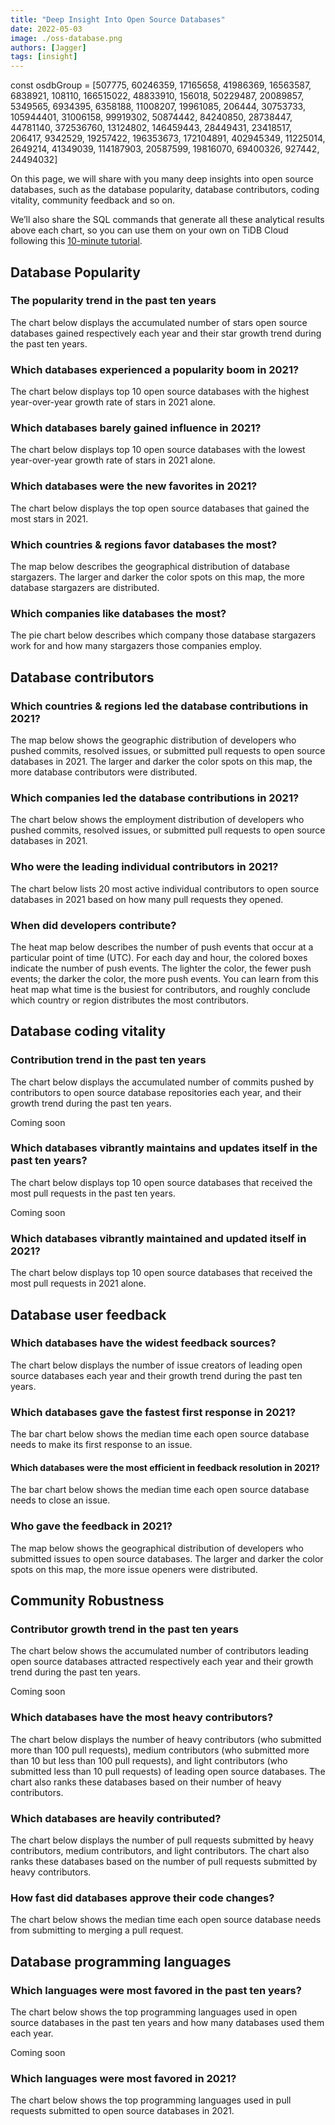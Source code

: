 ```yaml
---
title: "Deep Insight Into Open Source Databases"
date: 2022-05-03
image: ./oss-database.png
authors: [Jagger]
tags: [insight]
---
```


const osdbGroup = [507775, 60246359, 17165658, 41986369, 16563587, 6838921, 108110, 166515022, 48833910, 156018, 50229487, 20089857, 5349565, 6934395, 6358188, 11008207, 19961085, 206444, 30753733, 105944401, 31006158, 99919302, 50874442, 84240850, 28738447, 44781140, 372536760, 13124802, 146459443, 28449431, 23418517, 206417, 9342529, 19257422, 196353673, 172104891, 402945349, 11225014, 2649214, 41349039, 114187903, 20587599, 19816070, 69400326, 927442, 24494032]

On this page, we will share with you many deep insights into open source databases, such as the database popularity, database contributors, coding vitality, community feedback and so on. 

We’ll also share the SQL commands that generate all these analytical results above each chart, so you can use them on your own on TiDB Cloud following this [10-minute tutorial](/blog/try-it-yourself/). 

<!--truncate-->

## Database Popularity

### The popularity trend in the past ten years

The chart below displays the accumulated number of stars open source databases gained respectively each year and their star growth trend during the past ten years.

<CommonChart
  chart='dynamic-stars'
  category='archive-2021-top10-star-racing'
  formatSql={false}
  repo='db_repos'
/>

### Which databases experienced a popularity boom in 2021?

The chart below displays top 10 open source databases with the highest year-over-year growth rate of stars in 2021 alone.

<CommonChart
  chart='yoychart'
  category='archive-2021-top20-by-stars-yoy'
  formatSql={false}
  repo='db_repos'
/>

### Which databases barely gained influence in 2021?

The chart below displays top 10 open source databases with the lowest year-over-year growth rate of stars in 2021 alone. 


<CommonChart
  chart='yoychart'
  category='archive-2021-bottom10-by-yoy'
  formatSql={false}
  repo='db_repos'
/>


### Which databases were the new favorites in 2021?

The chart below displays the top open source databases that gained the most stars in 2021. 

<CommonChart
  chart='barchart'
  category='archive-2021-top10-by-stars'
  n={10}
  formatSql={false}
  categoryIndex='repo_name'
  valueIndex='stars'
  seriesName='Stars'
  repo='db_repos'
/>

### Which countries & regions favor databases the most? 

The map below describes the geographical distribution of database stargazers. The larger and darker the color spots on this map, the more database stargazers are distributed.


<CommonChart
  chart='worldmapchart'
  category='stars-map'
  formatSql={false}
  categoryIndex='country_or_area'
  valueIndex='count'
  seriesName='stargazers'
  effect={false}
  size={56}
  repoId={osdbGroup}
/>

### Which companies like databases the most?

The pie chart below describes which company those database stargazers work for and how many stargazers those companies employ.

<CommonChart
  chart='piechart'
  category='stars-top-50-company'
  formatSql={false}
  categoryIndex='company_name'
  valueIndex='stargazers'
  categoryType='owner'
  seriesName='Stargazers'
  repoId={osdbGroup}
/>

## Database contributors 

### Which countries & regions led the database contributions in 2021? 

The map below shows the geographic distribution of developers who pushed commits, resolved issues, or submitted pull requests to open source databases in 2021. The larger and darker the color spots on this map, the more database contributors were distributed. 


<CommonChart
  chart='worldmapchart'
  category='archive-2021-top10-by-regions'
  formatSql={false}
  categoryIndex='country_code'
  valueIndex='users_count'
  seriesName='Contributors'
  repo='db_repos'
/>

### Which companies led the database contributions in 2021?

The chart below shows the employment distribution of developers who pushed commits, resolved issues, or submitted pull requests to open source databases in 2021.


<CommonChart
  chart='barchart'
  category='archive-2021-top20-by-companies'
  formatSql={false}
  categoryIndex='company'
  valueIndex='users_count'
  seriesName='Contributors'
  categoryType={false}
  repo='db_repos'
/>

### Who were the leading individual contributors in 2021?

The chart below lists 20 most active individual contributors to open source databases in 2021 based on how many pull requests they opened. 


<CommonChart
  chart='barchart'
  category='archive-2021-top20-by-developers'
  formatSql={false}
  categoryIndex='actor_login'
  valueIndex='pr_count'
  categoryType='owner'
  seriesName='PRs'
  repo='db_repos'
/>

### When did developers contribute?

The heat map below describes the number of push events that occur at a particular point of time (UTC). For each day and hour, the colored boxes indicate the number of push events. The lighter the color, the fewer push events; the darker the color, the more push events. You can learn from this heat map what time is the busiest for contributors, and roughly conclude which country or region distributes the most contributors.


<CommonChart
  chart='heatmapchart'
  category='commits-time-distribution'
  xIndex='hour'
  yIndex='dayofweek'
  valueIndex='pushes'
  formatSql={false}
  repoId={osdbGroup}
/>

## Database coding vitality 

### Contribution trend in the past ten years

The chart below displays the accumulated number of commits pushed by contributors to open source database repositories each year, and their growth trend during the past ten years.


Coming soon

### Which databases vibrantly maintains and updates itself in the past ten years?

The chart below displays top 10 open source databases that received the most pull requests in the past ten years. 

Coming soon

### Which databases vibrantly maintained and updated itself in 2021?

The chart below displays top 10 open source databases that received the most pull requests in 2021 alone.


<CommonChart
  chart='barchart'
  category='archive-2021-top10-by-prs'
  n={20}
  formatSql={false}
  categoryIndex='repo_name'
  valueIndex='num'
  seriesName='PRs'
  repo='db_repos'
/>


## Database user feedback 

### Which databases have the widest feedback sources?

The chart below displays the number of issue creators of leading open source databases each year and their growth trend during the past ten years.


<CommonChart
  chart='barchart'
  category='rt-osdb-ranking-by-issues'
  n={20}
  formatSql={false}
  categoryIndex='repo_group_name'
  valueIndex='num'
  seriesName='Issue Creators'
  categoryType={false}
/>


### Which databases gave the fastest first response in 2021?

The bar chart below shows the median time each open source database needs to make its first response to an issue.

<CommonChart
  chart='barchart'
  category='rt-osdb-ranking-by-median-issue-open-to-first-respond'
  n={20}
  formatSql={false}
  categoryIndex='repo_group_name'
  valueIndex='days'
  seriesName='Days'
  categoryType={false}
/>

#### Which databases were the most efficient in feedback resolution in 2021?

The bar chart below shows the median time each open source database needs to close an issue.

<CommonChart
  chart='barchart'
  category='rt-osdb-ranking-by-median-issue-open-to-close'
  n={20}
  formatSql={false}
  categoryIndex='repo_group_name'
  valueIndex='days'
  seriesName='Days'
  categoryType={false}
/>

### Who gave the feedback in 2021?

The map below shows the geographical distribution of developers who submitted issues to open source databases. The larger and darker the color spots on this map, the more issue openers were distributed. 


<CommonChart
  chart='worldmapchart'
  category='issue-creators-map'
  formatSql={false}
  categoryIndex='country_or_area'
  valueIndex='count'
  seriesName='Issue openers'
  effect={false}
  size={56}
  repoId={osdbGroup}
/>

## Community Robustness

### Contributor growth trend in the past ten years

The chart below shows the accumulated number of contributors leading open source databases attracted respectively each year and their growth trend during the past ten years. 

Coming soon

### Which databases have the most heavy contributors? 

The chart below displays the number of heavy contributors (who submitted more than 100 pull requests), medium contributors (who submitted more than 10 but less than 100 pull requests), and light contributors (who submitted less than 10 pull requests) of leading open source databases. The chart also ranks these databases based on their number of heavy contributors. 

<ContributorsCharts type='contributors'/>

### Which databases are heavily contributed?

The chart below displays the number of pull requests submitted by heavy contributors, medium contributors, and light contributors. The chart also ranks these databases based on the number of pull requests submitted by heavy contributors. 

<ContributorsCharts type='prs'/>


### How fast did databases approve their code changes?

The chart below shows the median time each open source database needs from submitting to merging a pull request.

<CommonChart
  chart='barchart'
  category='rt-osdb-ranking-by-median-pr-open-to-merge'
  n={20}
  formatSql={false}
  categoryIndex='repo_group_name'
  valueIndex='days'
  seriesName='Days'
  categoryType={false}
/>

## Database programming languages

### Which languages were most favored in the past ten years?

The chart below shows the top programming languages used in open source databases in the past ten years and how many databases used them each year.

Coming soon

### Which languages were most favored in 2021?

The chart below shows the top programming languages used in pull requests submitted to open source databases in 2021. 

<CommonChart
  chart='barchart'
  category='archive-2021-top5-by-languages'
  formatSql={false}
  categoryIndex='language'
  valueIndex='COUNT(*)'
  categoryType='lang'
  seriesName='PRs'
  repo='db_repos'
/>
